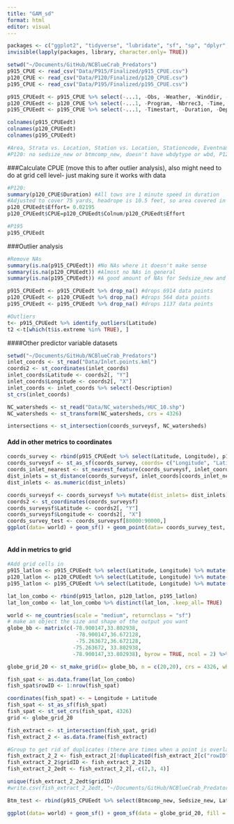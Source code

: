 ```yaml
---
title: "GAM_sd"
format: html
editor: visual
---
```


```r
packages <- c("ggplot2", "tidyverse", "lubridate", "sf", "sp", "dplyr", "rnaturalearth", "readr", "readxl", "spatialEco", "rstatix", "viridis")
invisible(lapply(packages, library, character.only= TRUE))

setwd("~/Documents/GitHub/NCBlueCrab_Predators")
p915_CPUE <- read_csv("Data/P915/Finalized/p915_CPUE.csv")
p120_CPUE <- read_csv("Data/P120/Finalized/p120_CPUE.csv")
p195_CPUE <- read_csv("Data/P195/Finalized/p195_CPUE.csv")

p915_CPUEedt <- p915_CPUE %>% select(-...1, -Obs, -Weather, -Winddir, -Windspd, -Sedsize, -Btmcomp, -doy) %>% filter(Speciescommonname %in% c("atlantic croaker", "black drum", "red drum", "southern flounder", "southern kingfish", "striped bass")) %>% filter(Year >= 2008) #added in species of focus for now (still waiting on data) 
p120_CPUEedt <- p120_CPUE %>% select(-...1, -Program, -Nbrrec3, -Time, -Duration) %>% filter(Year >= 2008) #still don't have btmcomp or sedsize 
p195_CPUEedt <- p195_CPUE %>% select(-...1, -Timestart, -Duration, -Depthstart) %>% rename("Ssal" = "Salinitysurface", "Bsal"= "Salinitybottom", "Stemp"= "Tempsurface", "Btemp"= "Tempbottom", "Latitude"= "Latitudestart", "Longitude"= "Longitudestart", "Colnum"= "Numbertotal_new") %>% filter(Year >= 2008)

colnames(p915_CPUEedt)
colnames(p120_CPUEedt)
colnames(p195_CPUEedt)

#Area, Strata vs. Location, Station vs. Location, Stationcode, Eventname vs. Control1 
#P120: no sedsize_new or btmcomp_new, doesn't have wbdytype or wbd, P120 still has core right now
```

###Calculate CPUE (move this to after outlier analysis), also might need to do at grid cell level- just making sure it works with data

```r
#P120: 
summary(p120_CPUE$Duration) #All tows are 1 minute speed in duration
#Adjusted to cover 75 yards, headrope is 10.5 feet, so area covered in one tow is 0.02195 hectares
p120_CPUEedt$Effort= 0.02195
p120_CPUEedt$CPUE=p120_CPUEedt$Colnum/p120_CPUEedt$Effort

#P195 
p195_CPUEedt


```

###Outlier analysis

```r
#Remove NAs
summary(is.na(p915_CPUEedt)) #No NAs where it doesn't make sense
summary(is.na(p120_CPUEedt)) #Almost no NAs in general
summary(is.na(p195_CPUEedt)) #A good amount of NAs for Sedsize_new and Btmcomp_new b/c isn't greater than 2008 

p915_CPUEedt <- p915_CPUEedt %>% drop_na() #drops 6914 data points
p120_CPUEedt <- p120_CPUEedt %>% drop_na() #drops 564 data points 
p195_CPUEedt <- p195_CPUEedt %>% drop_na() #drops 1137 data points 

#Outliers
t<- p915_CPUEedt %>% identify_outliers(Latitude)
t2 <-t[which(t$is.extreme %in% TRUE), ]
```

####Other predictor variable datasets

```r
setwd("~/Documents/GitHub/NCBlueCrab_Predators")
inlet_coords <- st_read("Data/Inlet.points.kml")
coords2 <- st_coordinates(inlet_coords)
inlet_coords$Latitude <- coords2[, "Y"]
inlet_coords$Longitude <- coords2[, "X"]
inlet_coords <- inlet_coords %>% select(-Description)
st_crs(inlet_coords)

NC_watersheds <- st_read("Data/NC_watersheds/HUC_10.shp")
NC_watersheds <- st_transform(NC_watersheds, crs = 4326)

intersections <- st_intersection(coords_surveysf, NC_watersheds)
```

#### Add in other metrics to coordinates

```r
coords_survey <- rbind(p915_CPUEedt %>% select(Latitude, Longitude), p120_CPUEedt %>% select(Latitude, Longitude), p195_CPUEedt %>% select(Latitude, Longitude))
coords_surveysf <- st_as_sf(coords_survey, coords= c("Longitude", "Latitude"), crs= 4326)
coords_inlet_nearest <- st_nearest_feature(coords_surveysf, inlet_coords)
dist_inlets = st_distance(coords_surveysf, inlet_coords[coords_inlet_nearest,], by_element=TRUE)
dist_inlets <- as.numeric(dist_inlets)

coords_surveysf <- coords_surveysf %>% mutate(dist_inlets= dist_inlets)
coords2 <- st_coordinates(coords_surveysf)
coords_surveysf$Latitude <- coords2[, "Y"]
coords_surveysf$Longitude <- coords2[, "X"]
coords_survey_test <- coords_surveysf[80000:90000,]
ggplot(data= world) + geom_sf() + geom_point(data= coords_survey_test, aes(x= Longitude, y= Latitude, color= dist_inlets)) + geom_point(data= inlet_coords, aes(x= Longitude, y= Latitude)) + coord_sf(xlim=c(-78, -75), ylim=c(33,37), expand = TRUE) + theme(panel.background = element_rect(fill = "white", colour = "black")) + labs(x= "Longitude", y= "Latitude") + scale_color_viridis() #it works! just need to do it with less data 



```

#### Add in metrics to grid

```r
#Add grid cells in 
p915_latlon <- p915_CPUEedt %>% select(Latitude, Longitude) %>% mutate(lat_lon = paste(Latitude, Longitude, sep= "_"))
p120_latlon <- p120_CPUEedt %>% select(Latitude, Longitude) %>% mutate(lat_lon = paste(Latitude, Longitude, sep= "_"))
p195_latlon <- p195_CPUEedt %>% select(Latitude, Longitude) %>% mutate(lat_lon = paste(Latitude, Longitude, sep= "_"))

lat_lon_combo <- rbind(p915_latlon, p120_latlon, p195_latlon)
lat_lon_combo <- lat_lon_combo %>% distinct(lat_lon, .keep_all= TRUE)

world <- ne_countries(scale = "medium", returnclass = "sf")
# make an object the size and shape of the output you want
globe_bb <- matrix(c(-78.900147,33.802938,
                      -78.900147,36.672128,
                      -75.263672,36.672128,
                     -75.263672, 33.802938,
                     -78.900147,33.802938), byrow = TRUE, ncol = 2) %>% list() %>% st_polygon() %>% st_sfc(., crs = 4326)

globe_grid_20 <- st_make_grid(x= globe_bb, n = c(20,20), crs = 4326, what = 'polygons') %>% st_sf('geometry' = ., data.frame('ID' = 1:length(.)))

fish_spat <- as.data.frame(lat_lon_combo)
fish_spat$rowID <- 1:nrow(fish_spat)

coordinates(fish_spat) <- ~ Longitude + Latitude
fish_spat <- st_as_sf(fish_spat)
fish_spat <- st_set_crs(fish_spat, 4326)
grid <- globe_grid_20

fish_extract <- st_intersection(fish_spat, grid)
fish_extract_2 <- as.data.frame(fish_extract)

#Group to get rid of duplicates (there are times when a point is overlapping two grid cells)
fish_extract_2_2 <- fish_extract_2[!duplicated(fish_extract_2[c("rowID")]),] #this should be the same size as fish spat, it is 5 observations less, thinking this is bc a few datapoints might be outside of grid cells, didn't change in size from fish_extract_2
fish_extract_2_2$gridID <- fish_extract_2_2$ID
fish_extract_2_2edt <- fish_extract_2_2[,-c(2,3, 4)]

unique(fish_extract_2_2edt$gridID)
#write.csv(fish_extract_2_2edt, "~/Documents/GitHub/NCBlueCrab_Predators/Data/SDM.grids.csv") #updated on 07/11/23
```

```r
Btm_test <- rbind(p915_CPUEedt %>% select(Btmcomp_new, Sedsize_new, Latitude, Longitude) %>% mutate(Survey= "P915"), p195_CPUEedt %>% select(Btmcomp_new, Sedsize_new, Latitude, Longitude) %>% mutate(Survey= "P195"))

ggplot(data= world) + geom_sf() + geom_sf(data = globe_grid_20, fill = NA) + coord_sf(xlim=c(-78, -75), ylim=c(34,37), expand = TRUE) + theme(panel.background = element_rect(fill = "white", colour = "black")) + geom_point(data = Btm_test, aes(x = Longitude, y = Latitude, colour = Survey), size = .2)
```
